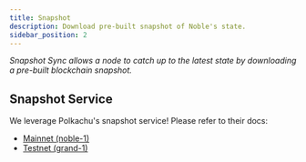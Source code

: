 ```yaml
---
title: Snapshot
description: Download pre-built snapshot of Noble's state.
sidebar_position: 2
---
```



*Snapshot Sync allows a node to catch up to the latest state by downloading a pre-built blockchain snapshot.*

## Snapshot Service

We leverage <PolkachuIcon /> Polkachu's snapshot service! Please refer to their docs:
- [Mainnet (noble-1)](https://polkachu.com/tendermint_snapshots/noble)
- [Testnet (grand-1)](https://polkachu.com/testnets/noble/snapshots)

